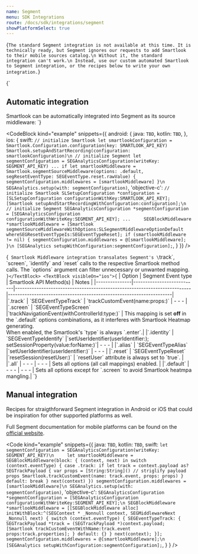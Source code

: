 ```yaml
---
name: Segment
menu: SDK Integrations
route: /docs/sdk/integrations/segment
showPlatformSelect: true
---
```



<Title>Segment integration</Title>

<TextBlock kind="important">{`
The standard Segment integration is not available at this time. It is technically ready, but Segment ignores our requests to add Smartlook to their mobile sources catalog.\n
Without it, the standard integration can't work.\n
Instead, use our custom automated Smartlook to Segment integration, or the recipes below to write your own integration.
`}</TextBlock>

<TextBlock visibleOn="android,ios">{`
## Automatic integration
Smartlook can be automatically integrated into Segment as its source middleware:
`}</TextBlock>

<CodeBlock
  kind="example"
  snippets={{
    android: {
      java: `
TBD
      `,
      kotlin: `
TBD
      `,
  },
  ios: {
      swift: `
// initialize Smartlook
let smartlookConfiguration = Smartlook.Configuration.configuration(key: SMARTLOOK_API_KEY)
Smartlook.setupAndStartRecording(configuration: smartlookConfiguration)\n
// initialize Segment
let segmentConfiguration = SEGAnalyticsConfiguration(writeKey: SEGMENT_API_KEY)
...
if let smartlookMiddleware = Smartlook.segmentSourceMiddleware(options: .default, segResetEventType: SEGEventType.reset.rawValue) {
  segmentConfiguration.middlewares = [smartlookMiddleware]
}\n 
SEGAnalytics.setup(with: segmentConfiguration)
`,
      'objective-c': `
// initialize Smartlook
SLSetupConfiguration *configuration = [SLSetupConfiguration configurationWithKey:SMARTLOOK_API_KEY];
[Smartlook setupAndStartRecordingWithConfiguration:configuration];\n
// initialize Segment
SEGAnalyticsConfiguration *segmentConfiguration = [SEGAnalyticsConfiguration configurationWithWriteKey:SEGMENT_API_KEY];
...    
SEGBlockMiddleware *smartlookMiddleware = [Smartlook segmentSourceMiddlewareWithOptions:SLSegmentMiddlewareOptionDefault whereSEGResetEventTypeIs:SEGEventTypeReset];
if (smartlookMiddleware != nil) {
  segmentConfiguration.middlewares = @[smartlookMiddleware];
}\n
[SEGAnalytics setupWithConfiguration:segmentConfiguration];
`,
  }
  }}
/>

<TextBlock visibleOn="android,ios">{`
Smartlook Middleware integration transalates Segment's \`track\`,  \`screen\`, \`identify\` and \`reset\` calls to the respective Smartlook method calls. The \`options\` argument can filter unnecessary or unwanted mapping.
`}</TextBlock>
<TextBlock visibleOn="ios">{`
| Option        | Segment Event type        | Smartlook API Method(s)                                                  | Notes                                                               |
|---------------|---------------------------|--------------------------------------------------------------------------|---------------------------------------------------------------------|
|\`.track\`     | \`SEGEventTypeTrack\`     | \`trackCustomEvent(name:props:)\`                                        | - - -  |
|\`.screen\`    | \`SEGEventTypeScreen\`    |\`trackNavigationEvent(withControllerId:type:)\`                          | This mapping is set **off** in the \`.default\` options combinations, as it interferes with Smartlook Heatmap generating. <br /> When enabled, the Smartlook's \`type\` is always \`.enter\`.|
|\`.identity\`  | \`SEGEventTypeIdentify\`  |\`setUserIdentifier(userIdentifier:); setSessionProperty(value:forName:)\`| - - -  |
|\`.alias\`     | \`SEGEventTypeAlias\`     |\`setUserIdentifier(userIdentifier:)\`                                    | - - -  |
|\`.reset\`     | \`SEGEventTypeReset\`     |\`resetSession(resetUser:)\`                                              | \`resetUser\` attribute is always set to \`true\`.   |
|\`.all\`       | - - -                     | - - -                                                                    | Sets all options (all call mappings) enabled.            |
|\`.default\`   | - - -                     | - - -                                                                    | Sets all options except for \`.screen\` to avoid Smartlook heatmpa mangling.|
`}</TextBlock>

## Manual integration

Recipes for straigthforward Segment integration in Android or iOS that could be inspiration for other supported platforms as well. 

Full Segment documentation for mobile platforms can be found on the [official website](https://segment.com/docs/connections/sources/catalog/).

<Code
  kind="example"
  snippets={{
      java: `
TBD
      `,
      kotlin: `
TBD
      `,
      swift: `
let segmentConfiguration = SEGAnalyticsConfiguration(writeKey: SEGMENT_API_KEY)\n    
let smartlookMiddleware = SEGBlockMiddleware(block: { (context, next) in
  switch (context.eventType) {
  case .track:
    if let track = context.payload as? SEGTrackPayload {
      var props = [String:String]()
      // striglify payload props
      Smartlook.trackCustomEvent(name: track.event, props: props)
    }
  default:
    break
  }
  next(context)
})
segmentConfiguration.middlewares = [smartlookMiddleware]\n
SEGAnalytics.setup(with: segmentConfiguration)
          `,
      'objective-c': `
SEGAnalyticsConfiguration *segmentConfiguration = [SEGAnalyticsConfiguration configurationWithWriteKey:SEGMENT_API_KEY];\n
SEGBlockMiddleware *smartlookMiddleware = [[SEGBlockMiddleware alloc] initWithBlock:^(SEGContext * _Nonnull context, SEGMiddlewareNext  _Nonnull next) {
  switch (context.eventType) {
    SEGEventTypeTrack:
    {
      SEGTrackPayload *track = (SEGTrackPayload *)context.payload;
      [Smartlook trackCustomEventWithName:track.event props:track.properties];
    }
    default: {}
  }
  next(context);
}];
segmentConfiguration.middlewares = @[smartlookMiddleware];\n
[SEGAnalytics setupWithConfiguration:segmentConfiguration];
`,
    }
  }
/>

